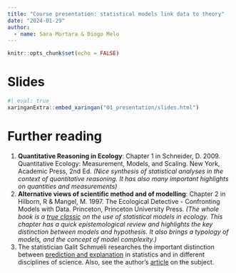 ```yaml
---
title: "Course presentation: statistical models link data to theory"
date: "2024-01-29" 
author:
  - name: Sara Mortara & Diogo Melo
---
```


```r
knitr::opts_chunk$set(echo = FALSE)
```

# Slides

```r
#| eval: true
xaringanExtra::embed_xaringan("01_presentation/slides.html")
```

# Further reading

 1. **Quantitative Reasoning in Ecology**: Chapter 1 in Schneider,
    D. 2009. Quantitative Ecology: Measurement, Models, and
    Scaling. New York, Academic Press, 2nd Ed. 
	*(Nice synthesis of
    statistical analyses in the context of quantitative reasoning. It has
    also many important highlights on quantities and measurements)*
 2. **Alternative views of scientific method and of modelling**:
    Chapter 2 in Hilborn, R & Mangel, M. 1997. The Ecological
    Detective - Confronting Models with Data. Princeton, Princeton
    University Press. 
	*(The whole book is a [true classic](https://books.google.com.br/books?id=pQabBQAAQBAJ&pg=PA3&hl=pt-BR&source=gbs_toc_r&cad=3#v=onepage&q&f=false) on
    the use of statistical models in ecology. This chapter has a quick
    epistemological review and highlights the key distinction between
    models and hypothesis. It also brings a typology of models, and
    the concept of model complexity.)*
 3. The statistician Galit Schmuéli researches the important
    distinction between [prediction and
    explanation](http://www.galitshmueli.com/content/explain-or-predict)
    in statistics and in different disciplines of science. Also, see
    the author's [article](https://arxiv.org/pdf/1101.0891.pdf) on the
    subject.

